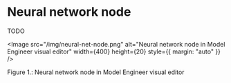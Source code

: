 
# Neural network node

TODO

<Image
    src="/img/neural-net-node.png"
    alt="Neural network node in Model Engineer visual editor"
    width={400}
    height={20}
    style={{ margin: "auto" }}
/>
<figcaption style={{ textAlign: "center", fontSize: "0.7rem", marginBottom: "1rem" }}>
    Figure 1.: Neural network node in Model Engineer visual editor
</figcaption>